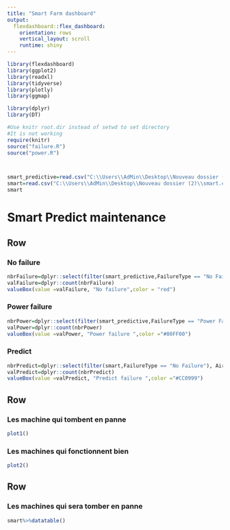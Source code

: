 ---
title: "Smart Farm dashboard"
output: 
  flexdashboard::flex_dashboard:
    orientation: rows
    vertical_layout: scroll
    runtime: shiny
---

```{r setup, include=FALSE}
library(flexdashboard)
library(ggplot2)
library(readxl)
library(tidyverse)
library(plotly)
library(ggmap)

library(dplyr)
library(DT)

#Use knitr root.dir instead of setwd to set directory
#It is not working
require(knitr)
source("failure.R")
source("power.R")



smart_predictive=read.csv("C:\\Users\\AdMin\\Desktop\\Nouveau dossier (2)\\predictive_maintenance.csv")
smart=read.csv("C:\\Users\\AdMin\\Desktop\\Nouveau dossier (2)\\smart.csv")
smart

```


Smart Predict maintenance
=============================
Row
------------------------
### No failure
```{r}
nbrFailure=dplyr::select(filter(smart_predictive,FailureType == "No Failure"), Air_temperature)
valFailure=dplyr::count(nbrFailure)
valueBox(value =valFailure, "No failure",color = "red")
```

### Power failure
```{r}

nbrPower=dplyr::select(filter(smart_predictive,FailureType == "Power Failure"), Air_temperature)
valPower=dplyr::count(nbrPower)
valueBox(value =valPower, "Power failure ",color ="#00FF00")
```

### Predict
```{r}
nbrPredict=dplyr::select(filter(smart,FailureType == "No Failure"), Air_temperature)
valPredict=dplyr::count(nbrPredict)
valueBox(value =valPredict, "Predict failure ",color ="#CC0999")


```



Row
-----------------------------------------------------
###  Les machine qui tombent en panne
```{r}
plot1()

```

### Les machines qui fonctionnent bien
```{r}

plot2()

```

Row{data-width=650}
------------------------

###  Les machines qui sera tomber en panne
```{r}
smart%>%datatable()


```
